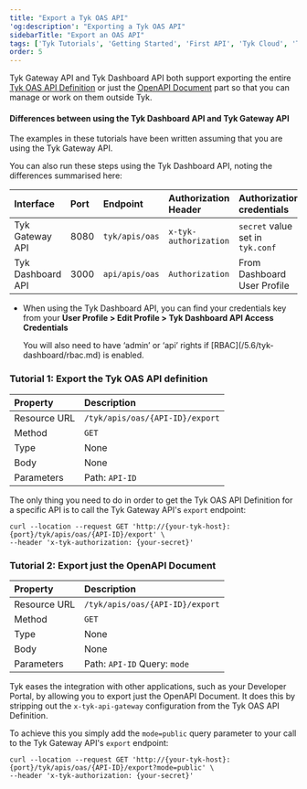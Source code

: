 ```yaml
---
title: "Export a Tyk OAS API"
'og:description': "Exporting a Tyk OAS API"
sidebarTitle: "Export an OAS API"
tags: ['Tyk Tutorials', 'Getting Started', 'First API', 'Tyk Cloud', 'Tyk Self-Managed', 'Tyk Open Source', 'Export an OAS API']
order: 5
---
```


Tyk Gateway API and Tyk Dashboard API both support exporting the entire [Tyk OAS API Definition](/5.6/getting-started/using-oas-definitions/oas-glossary#tyk-oas-api-definition) or just the [OpenAPI Document](/5.6/getting-started/using-oas-definitions/oas-glossary#openapi-document) part so that you can manage or work on them outside Tyk.

#### Differences between using the Tyk Dashboard API and Tyk Gateway API

The examples in these tutorials have been written assuming that you are using the Tyk Gateway API.

You can also run these steps using the Tyk Dashboard API, noting the differences summarised here:

| Interface             | Port     | Endpoint        | Authorization Header  | Authorization credentials        |
| :----------------------- | :---------- | :----------------- | :----------------------- | :---------------------------------- |
| Tyk Gateway API       | 8080     | `tyk/apis/oas`  | `x-tyk-authorization` | `secret` value set in `tyk.conf` |
| Tyk Dashboard API     | 3000     | `api/apis/oas`  | `Authorization`       | From Dashboard User Profile      |

* When using the Tyk Dashboard API, you can find your credentials key from your **User Profile > Edit Profile > Tyk Dashboard API Access Credentials**



    <Note>
    You will also need to have ‘admin’ or ‘api’ rights if [RBAC](/5.6/tyk-dashboard/rbac.md) is enabled.
    </Note>


### Tutorial 1: Export the Tyk OAS API definition

| Property     | Description                     |
| :-------------- | :--------------------------------- |
| Resource URL | `/tyk/apis/oas/{API-ID}/export` |
| Method       | `GET`                           |
| Type         | None                            |
| Body         | None                            |
| Parameters   | Path: `API-ID`                  |

The only thing you need to do in order to get the Tyk OAS API Definition for a specific API is to call the Tyk Gateway API's `export` endpoint:

```
curl --location --request GET 'http://{your-tyk-host}:{port}/tyk/apis/oas/{API-ID}/export' \
--header 'x-tyk-authorization: {your-secret}'
```

### Tutorial 2: Export just the OpenAPI Document

| Property     | Description                              |
| :-------------- | :------------------------------------------ |
| Resource URL | `/tyk/apis/oas/{API-ID}/export`          |
| Method       | `GET`                                    |
| Type         | None                                     |
| Body         | None                                     |
| Parameters   | Path: `API-ID` Query: `mode`             |

Tyk eases the integration with other applications, such as your Developer Portal, by allowing you to export just the OpenAPI Document. It does this by stripping out the `x-tyk-api-gateway` configuration from the Tyk OAS API Definition.

To achieve this you simply add the `mode=public` query parameter to your call to the Tyk Gateway API's `export` endpoint:

```
curl --location --request GET 'http://{your-tyk-host}:{port}/tyk/apis/oas/{API-ID}/export?mode=public' \
--header 'x-tyk-authorization: {your-secret}'
```

